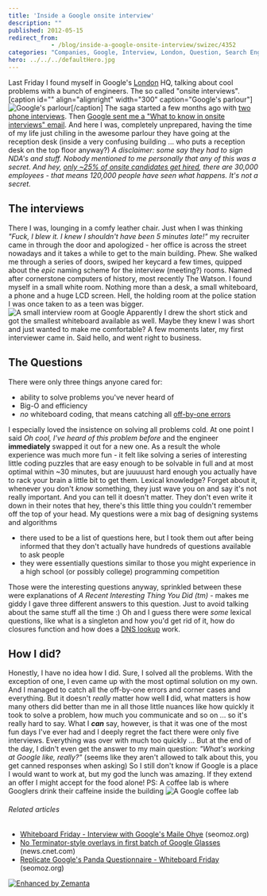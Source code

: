 ```yaml
---
title: 'Inside a Google onsite interview'
description: ""
published: 2012-05-15
redirect_from: 
            - /blog/inside-a-google-onsite-interview/swizec/4352
categories: "Companies, Google, Interview, London, Question, Search Engines, Travel + Events"
hero: ../../../defaultHero.jpg
---
```

Last Friday I found myself in Google&#x27;s [London](<http://maps.google.com/maps?ll=51.5072222222,-0.1275&amp;spn=0.1,0.1&amp;q=51.5072222222,-0.1275 (London)&amp;t=h> "London") HQ, talking about cool problems with a bunch of engineers. The so called &quot;onsite interviews&quot;. \[caption id=&quot;&quot; align=&quot;alignright&quot; width=&quot;300&quot; caption=&quot;Google&#x27;s parlour&quot;]![Google&#x27;s parlour](http://distilleryimage0.s3.amazonaws.com/c159a6949b5311e1a92a1231381b6f02_7.jpg "Google&#x27;s parlour")\[/caption] The saga started a few months ago with [two phone interviews](http://swizec.com/blog/a-google-phone-interview/swizec/3813 "A Google phone interview"). Then [Google sent me a &quot;What to know in onsite interviews&quot; email](http://swizec.com/blog/google-sent-me-a-what-to-know-in-on-site-interviews-email-here-it-is/swizec/4251 "Google sent me a “what to know in on-site interviews” email. Here it is."). And here I was, completely unprepared, having the time of my life just chiling in the awesome parlour they have going at the reception desk (inside a very confusing building ... who puts a reception desk on the top floor anyway?) _A disclaimer: some say they had to sign NDA&#x27;s and stuff. Nobody mentioned to me personally that any of this was a secret. And hey, [only ~25% of onsite candidates get hired](http://www.quora.com/How-many-people-who-take-the-Google-onsite-interviews-end-up-getting-the-job), there are 30,000 employees - that means 120,000 people have seen what happens._ _It&#x27;s not a secret._

## The interviews

There I was, lounging in a comfy leather chair. Just when I was thinking _&quot;Fuck, I blew it. I knew I shouldn&#x27;t have been 5 minutes late!&quot;_ my recruiter came in through the door and apologized - her office is across the street nowadays and it takes a while to get to the main building. Phew. She walked me through a series of doors, swiped her keycard a few times, quipped about the _epic_ naming scheme for the interview (meeting?) rooms. Named after cornerstone computers of history, most recently The Watson. I found myself in a small white room. Nothing more than a desk, a small whiteboard, a phone and a huge LCD screen. Hell, the holding room at the police station I was once taken to as a teen was bigger. ![A small interview room at Google](http://distilleryimage11.instagram.com/f70b24e69e7f11e1af7612313813f8e8_7.jpg "A small interview room at Google") Apparently I drew the short stick and got the smallest whiteboard available as well. Maybe they knew I was short and just wanted to make me comfortable? A few moments later, my first interviewer came in. Said hello, and went right to business.

## The Questions

There were only three things anyone cared for:

- ability to solve problems you&#x27;ve never heard of
- Big-O and efficiency
- _no_ whiteboard coding, that means catching all [off-by-one errors](http://en.wikipedia.org/wiki/Off-by-one_error "Off-by-one error")

I especially loved the insistence on solving all problems cold. At one point I said _Oh cool, I&#x27;ve heard of this problem before_ and the engineer **immediately** swapped it out for a new one. As a result the whole experience was much more fun - it felt like solving a series of interesting little coding puzzles that are easy enough to be solvable in full and at most optimal within ~30 minutes, but are juuuuust hard enough you actually have to rack your brain a little bit to get them. Lexical knowledge? Forget about it, whenever you don&#x27;t _know_ something, they just wave you on and say it&#x27;s not really important. And you can tell it doesn&#x27;t matter. They don&#x27;t even write it down in their notes that hey, there&#x27;s this little thing you couldn&#x27;t remember off the top of your head. My questions were a mix bag of designing systems and algorithms

- there used to be a list of questions here, but I took them out after being informed that they don&#x27;t actually have hundreds of questions available to ask people
- they were essentially questions similar to those you might experience in a high school (or possibly college) programming competition

Those were the interesting questions anyway, sprinkled between these were explanations of _A Recent Interesting Thing You Did (tm)_ - makes me giddy I gave three different answers to this question. Just to avoid talking about the same stuff all the time :) Oh and I guess there were _some_ lexical questions, like what is a singleton and how you&#x27;d get rid of it, how do closures function and how does a [DNS lookup](http://en.wikipedia.org/wiki/Domain_Name_System "Domain Name System") work.

## How I did?

Honestly, I have no idea how I did. Sure, I solved all the problems. With the exception of one, I even came up with the most optimal solution on my own. And I managed to catch all the off-by-one errors and corner cases and everything. But it doesn&#x27;t _really_ matter how well **I** did, what matters is how many others did better than me in all those little nuances like how quickly it took to solve a problem, how much you communicate and so on ... so it&#x27;s really hard to say. What I **_can_** say, however, is that it was one of the most fun days I&#x27;ve ever had and I deeply regret the fact there were only five interviews. Everything was over with much too quickly ... But at the end of the day, I didn&#x27;t even get the answer to my main question: _&quot;What&#x27;s working at Google like, really?&quot;_ (seems like they aren&#x27;t allowed to talk about this, you get canned responses when asking) So I still don&#x27;t know if Google is a place I would want to work at, but my god the lunch was amazing. If they extend an offer I might accept for the food alone! PS: A coffee lab is where Googlers drink their caffeine inside the building ![A Google coffee lab](http://distilleryimage2.instagram.com/23b9b7a09e8011e1a9f71231382044a1_7.jpg "A Google coffee lab")

###### Related articles

- [Whiteboard Friday - Interview with Google&#x27;s Maile Ohye](http://www.seomoz.org/blog/whiteboard-friday-interview-with-googles-maile-ohye) (seomoz.org)
- [No Terminator-style overlays in first batch of Google Glasses](http://news.cnet.com/8301-1035_3-57434191-94/no-terminator-style-overlays-in-first-batch-of-google-glasses/?part=rss&amp;subj=News-Mobile) (news.cnet.com)
- [Replicate Google&#x27;s Panda Questionnaire - Whiteboard Friday](http://www.seomoz.org/blog/replicate-googles-panda-questionnaire-whiteboard-friday) (seomoz.org)

[![Enhanced by Zemanta](http://img.zemanta.com/zemified_e.png?x-id=02b2f493-1a1f-44ab-befd-b24077cff27e)](http://www.zemanta.com/?px "Enhanced by Zemanta")
